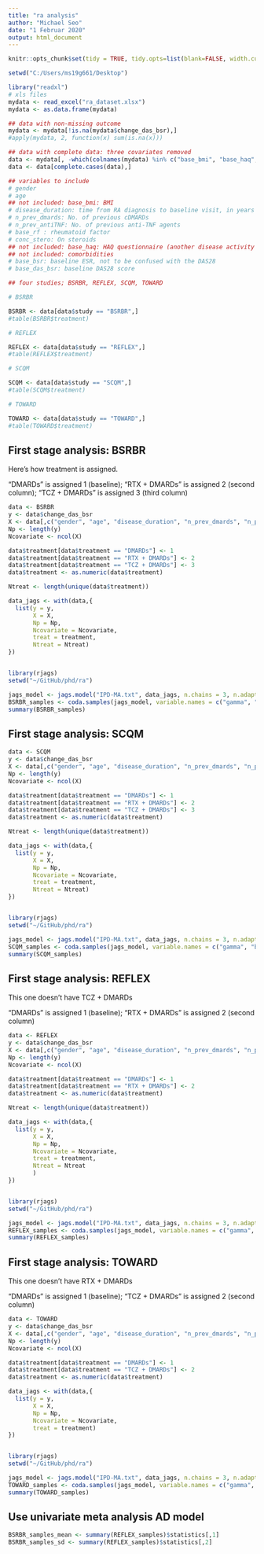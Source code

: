 ```yaml
---
title: "ra analysis"
author: "Michael Seo"
date: "1 Februar 2020"
output: html_document
---
```




```r
knitr::opts_chunk$set(tidy = TRUE, tidy.opts=list(blank=FALSE, width.cutoff=60), warning = FALSE, message=FALSE, echo = FALSE)
```


```r
setwd("C:/Users/ms19g661/Desktop")

library("readxl")
# xls files
mydata <- read_excel("ra_dataset.xlsx")
mydata <- as.data.frame(mydata)

## data with non-missing outcome
mydata <- mydata[!is.na(mydata$change_das_bsr),]
#apply(mydata, 2, function(x) sum(is.na(x)))

## data with complete data: three covariates removed
data <- mydata[, -which(colnames(mydata) %in% c("base_bmi", "base_haq", "comorbidities"))]
data <- data[complete.cases(data),]

## variables to include
# gender
# age
## not included: base_bmi: BMI
# disease_duration: time from RA diagnosis to baseline visit, in years
# n_prev_dmards: No. of previous cDMARDs
# n_prev_antiTNF: No. of previous anti-TNF agents
# base_rf : rheumatoid factor
# conc_stero: On steroids
## not included: base_haq: HAQ questionnaire (another disease activity score)
## not included: comorbidities
# base_bsr: baseline ESR, not to be confused with the DAS28
# base_das_bsr: baseline DAS28 score

## four studies; BSRBR, REFLEX, SCQM, TOWARD

# BSRBR

BSRBR <- data[data$study == "BSRBR",]
#table(BSRBR$treatment)

# REFLEX

REFLEX <- data[data$study == "REFLEX",]
#table(REFLEX$treatment)

# SCQM

SCQM <- data[data$study == "SCQM",]
#table(SCQM$treatment)

# TOWARD

TOWARD <- data[data$study == "TOWARD",]
#table(TOWARD$treatment)
```

## First stage analysis: BSRBR

Here's how treatment is assigned.

"DMARDs" is assigned 1 (baseline); "RTX + DMARDs" is assigned 2 (second column); "TCZ + DMARDs" is assigned 3 (third column)

```r
data <- BSRBR
y <- data$change_das_bsr
X <- data[,c("gender", "age", "disease_duration", "n_prev_dmards", "n_prev_antiTNF", "base_rf", "conc_stero", "base_bsr", "base_das_bsr")]
Np <- length(y)
Ncovariate <- ncol(X)

data$treatment[data$treatment == "DMARDs"] <- 1
data$treatment[data$treatment == "RTX + DMARDs"] <- 2
data$treatment[data$treatment == "TCZ + DMARDs"] <- 3
data$treatment <- as.numeric(data$treatment)

Ntreat <- length(unique(data$treatment))

data_jags <- with(data,{
  list(y = y,
       X = X,
       Np = Np,
       Ncovariate = Ncovariate,
       treat = treatment,
       Ntreat = Ntreat)
})


library(rjags)
setwd("~/GitHub/phd/ra")

jags_model <- jags.model("IPD-MA.txt", data_jags, n.chains = 3, n.adapt = 1000)
BSRBR_samples <- coda.samples(jags_model, variable.names = c("gamma", "beta", "delta"), n.iter = 2000)
summary(BSRBR_samples)
```

## First stage analysis: SCQM

```r
data <- SCQM
y <- data$change_das_bsr
X <- data[,c("gender", "age", "disease_duration", "n_prev_dmards", "n_prev_antiTNF", "base_rf", "conc_stero", "base_bsr", "base_das_bsr")]
Np <- length(y)
Ncovariate <- ncol(X)

data$treatment[data$treatment == "DMARDs"] <- 1
data$treatment[data$treatment == "RTX + DMARDs"] <- 2
data$treatment[data$treatment == "TCZ + DMARDs"] <- 3
data$treatment <- as.numeric(data$treatment)

Ntreat <- length(unique(data$treatment))

data_jags <- with(data,{
  list(y = y,
       X = X,
       Np = Np,
       Ncovariate = Ncovariate,
       treat = treatment,
       Ntreat = Ntreat)
})


library(rjags)
setwd("~/GitHub/phd/ra")

jags_model <- jags.model("IPD-MA.txt", data_jags, n.chains = 3, n.adapt = 1000)
SCQM_samples <- coda.samples(jags_model, variable.names = c("gamma", "beta", "delta"), n.iter = 2000)
summary(SCQM_samples)
```

## First stage analysis: REFLEX

This one doesn't have TCZ + DMARDs

"DMARDs" is assigned 1 (baseline); "RTX + DMARDs" is assigned 2 (second column)

```r
data <- REFLEX
y <- data$change_das_bsr
X <- data[,c("gender", "age", "disease_duration", "n_prev_dmards", "n_prev_antiTNF", "base_rf", "conc_stero", "base_bsr", "base_das_bsr")]
Np <- length(y)
Ncovariate <- ncol(X)

data$treatment[data$treatment == "DMARDs"] <- 1
data$treatment[data$treatment == "RTX + DMARDs"] <- 2
data$treatment <- as.numeric(data$treatment)

Ntreat <- length(unique(data$treatment))

data_jags <- with(data,{
  list(y = y,
       X = X,
       Np = Np,
       Ncovariate = Ncovariate,
       treat = treatment,
       Ntreat = Ntreat
       )
})


library(rjags)
setwd("~/GitHub/phd/ra")

jags_model <- jags.model("IPD-MA.txt", data_jags, n.chains = 3, n.adapt = 1000)
REFLEX_samples <- coda.samples(jags_model, variable.names = c("gamma", "beta", "delta"), n.iter = 2000)
summary(REFLEX_samples)
```


## First stage analysis: TOWARD

This one doesn't have RTX + DMARDs

"DMARDs" is assigned 1 (baseline); "TCZ + DMARDs" is assigned 2 (second column)


```r
data <- TOWARD
y <- data$change_das_bsr
X <- data[,c("gender", "age", "disease_duration", "n_prev_dmards", "n_prev_antiTNF", "base_rf", "conc_stero", "base_bsr", "base_das_bsr")]
Np <- length(y)
Ncovariate <- ncol(X)

data$treatment[data$treatment == "DMARDs"] <- 1
data$treatment[data$treatment == "TCZ + DMARDs"] <- 2
data$treatment <- as.numeric(data$treatment)

data_jags <- with(data,{
  list(y = y,
       X = X,
       Np = Np,
       Ncovariate = Ncovariate,
       treat = treatment)
})


library(rjags)
setwd("~/GitHub/phd/ra")

jags_model <- jags.model("IPD-MA.txt", data_jags, n.chains = 3, n.adapt = 1000)
TOWARD_samples <- coda.samples(jags_model, variable.names = c("gamma", "beta", "delta"), n.iter = 2000)
summary(TOWARD_samples)
```


## Use univariate meta analysis AD model

```r
BSRBR_samples_mean <- summary(REFLEX_samples)$statistics[,1]
BSRBR_samples_sd <- summary(REFLEX_samples)$statistics[,2]
```
